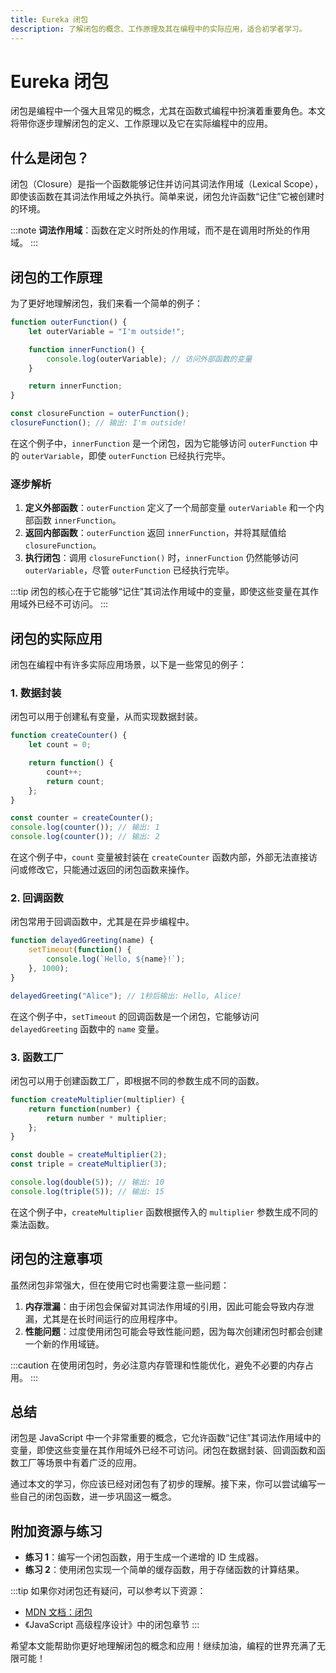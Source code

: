 ```yaml
---
title: Eureka 闭包
description: 了解闭包的概念、工作原理及其在编程中的实际应用，适合初学者学习。
---
```


# Eureka 闭包

闭包是编程中一个强大且常见的概念，尤其在函数式编程中扮演着重要角色。本文将带你逐步理解闭包的定义、工作原理以及它在实际编程中的应用。

## 什么是闭包？

闭包（Closure）是指一个函数能够记住并访问其词法作用域（Lexical Scope），即使该函数在其词法作用域之外执行。简单来说，闭包允许函数“记住”它被创建时的环境。

:::note
**词法作用域**：函数在定义时所处的作用域，而不是在调用时所处的作用域。
:::

## 闭包的工作原理

为了更好地理解闭包，我们来看一个简单的例子：

```javascript
function outerFunction() {
    let outerVariable = "I'm outside!";

    function innerFunction() {
        console.log(outerVariable); // 访问外部函数的变量
    }

    return innerFunction;
}

const closureFunction = outerFunction();
closureFunction(); // 输出: I'm outside!
```

在这个例子中，`innerFunction` 是一个闭包，因为它能够访问 `outerFunction` 中的 `outerVariable`，即使 `outerFunction` 已经执行完毕。

### 逐步解析

1. **定义外部函数**：`outerFunction` 定义了一个局部变量 `outerVariable` 和一个内部函数 `innerFunction`。
2. **返回内部函数**：`outerFunction` 返回 `innerFunction`，并将其赋值给 `closureFunction`。
3. **执行闭包**：调用 `closureFunction()` 时，`innerFunction` 仍然能够访问 `outerVariable`，尽管 `outerFunction` 已经执行完毕。

:::tip
闭包的核心在于它能够“记住”其词法作用域中的变量，即使这些变量在其作用域外已经不可访问。
:::

## 闭包的实际应用

闭包在编程中有许多实际应用场景，以下是一些常见的例子：

### 1. 数据封装

闭包可以用于创建私有变量，从而实现数据封装。

```javascript
function createCounter() {
    let count = 0;

    return function() {
        count++;
        return count;
    };
}

const counter = createCounter();
console.log(counter()); // 输出: 1
console.log(counter()); // 输出: 2
```

在这个例子中，`count` 变量被封装在 `createCounter` 函数内部，外部无法直接访问或修改它，只能通过返回的闭包函数来操作。

### 2. 回调函数

闭包常用于回调函数中，尤其是在异步编程中。

```javascript
function delayedGreeting(name) {
    setTimeout(function() {
        console.log(`Hello, ${name}!`);
    }, 1000);
}

delayedGreeting("Alice"); // 1秒后输出: Hello, Alice!
```

在这个例子中，`setTimeout` 的回调函数是一个闭包，它能够访问 `delayedGreeting` 函数中的 `name` 变量。

### 3. 函数工厂

闭包可以用于创建函数工厂，即根据不同的参数生成不同的函数。

```javascript
function createMultiplier(multiplier) {
    return function(number) {
        return number * multiplier;
    };
}

const double = createMultiplier(2);
const triple = createMultiplier(3);

console.log(double(5)); // 输出: 10
console.log(triple(5)); // 输出: 15
```

在这个例子中，`createMultiplier` 函数根据传入的 `multiplier` 参数生成不同的乘法函数。

## 闭包的注意事项

虽然闭包非常强大，但在使用它时也需要注意一些问题：

1. **内存泄漏**：由于闭包会保留对其词法作用域的引用，因此可能会导致内存泄漏，尤其是在长时间运行的应用程序中。
2. **性能问题**：过度使用闭包可能会导致性能问题，因为每次创建闭包时都会创建一个新的作用域链。

:::caution
在使用闭包时，务必注意内存管理和性能优化，避免不必要的内存占用。
:::

## 总结

闭包是 JavaScript 中一个非常重要的概念，它允许函数“记住”其词法作用域中的变量，即使这些变量在其作用域外已经不可访问。闭包在数据封装、回调函数和函数工厂等场景中有着广泛的应用。

通过本文的学习，你应该已经对闭包有了初步的理解。接下来，你可以尝试编写一些自己的闭包函数，进一步巩固这一概念。

## 附加资源与练习

- **练习 1**：编写一个闭包函数，用于生成一个递增的 ID 生成器。
- **练习 2**：使用闭包实现一个简单的缓存函数，用于存储函数的计算结果。

:::tip
如果你对闭包还有疑问，可以参考以下资源：
- [MDN 文档：闭包](https://developer.mozilla.org/zh-CN/docs/Web/JavaScript/Closures)
- 《JavaScript 高级程序设计》中的闭包章节
:::

希望本文能帮助你更好地理解闭包的概念和应用！继续加油，编程的世界充满了无限可能！